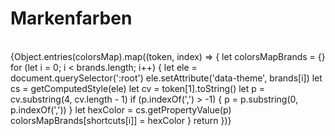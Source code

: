 
<Meta title="Grundlegendes/Farben/Markenfarben" />

<h1>Markenfarben</h1>
<br />
<ColorPalette>
    {Object.entries(colorsMap).map((token, index) => {
        let colorsMapBrands = {}
        for (let i = 0; i < brands.length; i++) {
            let ele = document.querySelector(':root')
            ele.setAttribute('data-theme', brands[i])
            let cs = getComputedStyle(ele)
            let cv = token[1].toString()
            let p = cv.substring(4, cv.length - 1)
            if (p.indexOf(',') > -1) {
                p = p.substring(0, p.indexOf(','))
            }
            let hexColor = cs.getPropertyValue(p)
            colorsMapBrands[shortcuts[i]] = hexColor
        }
        return <ColorItem title={token[0]} colors={colorsMapBrands} />
    })}
</ColorPalette>
